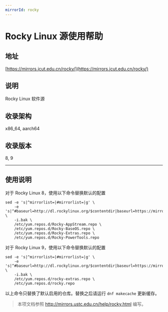 ```yaml
---
mirrorId: rocky
---
```


# Rocky Linux 源使用帮助

## 地址

[https://mirrors.jcut.edu.cn/rocky/](https://mirrors.jcut.edu.cn/rocky/)

## 说明

Rocky Linux 软件源

## 收录架构

x86_64, aarch64

## 收录版本

8, 9

---

## 使用说明

对于 Rocky Linux 8，使用以下命令替换默认的配置

```shell
sed -e 's|^mirrorlist=|#mirrorlist=|g' \
    -e 's|^#baseurl=http://dl.rockylinux.org/$contentdir|baseurl=https://mirrors.jcut.edu.cn/rocky|g' \
    -i.bak \
    /etc/yum.repos.d/Rocky-AppStream.repo \
    /etc/yum.repos.d/Rocky-BaseOS.repo \
    /etc/yum.repos.d/Rocky-Extras.repo \
    /etc/yum.repos.d/Rocky-PowerTools.repo
```

对于 Rocky Linux 9，使用以下命令替换默认的配置

```shell
sed -e 's|^mirrorlist=|#mirrorlist=|g' \
    -e 's|^#baseurl=http://dl.rockylinux.org/$contentdir|baseurl=https://mirrors.jcut.edu.cn/rocky|g' \
    -i.bak \
    /etc/yum.repos.d/rocky-extras.repo \
    /etc/yum.repos.d/rocky.repo
```

以上命令只替换了默认启用的仓库。替换之后请运行 `dnf makecache` 更新缓存。

> 本项文档参照 http://mirrors.ustc.edu.cn/help/rocky.html 编写。